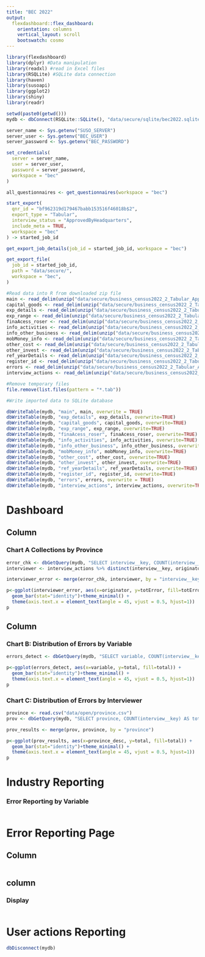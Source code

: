 ```yaml
---
title: "BEC 2022"
output: 
  flexdashboard::flex_dashboard:
    orientation: columns
    vertical_layout: scroll
    bootswatch: cosmo
---
```


```r
library(flexdashboard)
library(dplyr) #Data manipulation
library(readxl) #read in Excel files
library(RSQLite) #SQLite data connection
library(haven)
library(susoapi)
library(ggplot2)
library(shiny)
library(readr)
```


```r
setwd(paste0(getwd()))
mydb <- dbConnect(RSQLite::SQLite(), "data/secure/sqlite/bec2022.sqlite")

server_name <- Sys.getenv("SUSO_SERVER")
server_user <- Sys.getenv("BEC_USER")
server_password <- Sys.getenv("BEC_PASSWORD")

set_credentials(
  server = server_name,
  user = server_user,
  password = server_password,
  workspace = "bec"
)

all_questionnaires <- get_questionnaires(workspace = "bec")

start_export(
  qnr_id = "bf962319d179467babb153516f46018b$2",
  export_type = "Tabular",
  interview_status = "ApprovedByHeadquarters",
  include_meta = TRUE,
  workspace = "bec"
) -> started_job_id

get_export_job_details(job_id = started_job_id, workspace = "bec")

get_export_file(
  job_id = started_job_id,
  path = "data/secure/",
  workspace = "bec",
)

```


```r
#Read data into R from downloaded zip file
main <- read_delim(unzip("data/secure/business_census2022_2_Tabular_ApprovedByHeadquarters.zip", "business_census2022.tab"))
capital_goods <- read_delim(unzip("data/secure/business_census2022_2_Tabular_ApprovedByHeadquarters.zip", "capital_goods.tab"))
exp_details <- read_delim(unzip("data/secure/business_census2022_2_Tabular_ApprovedByHeadquarters.zip", "exp_details.tab"))
exp_range <- read_delim(unzip("data/secure/business_census2022_2_Tabular_ApprovedByHeadquarters.zip", "exp_range.tab"))
finaAcess_roser <- read_delim(unzip("data/secure/business_census2022_2_Tabular_ApprovedByHeadquarters.zip", "finaAcess_roser.tab"))
info_activities <- read_delim(unzip("data/secure/business_census2022_2_Tabular_ApprovedByHeadquarters.zip", "info_activities.tab"))
info_other_business <- read_delim(unzip("data/secure/business_census2022_2_Tabular_ApprovedByHeadquarters.zip", "info_other_business.tab"))
mobMoney_info <- read_delim(unzip("data/secure/business_census2022_2_Tabular_ApprovedByHeadquarters.zip", "mobMoney_info.tab"))
other_cost <- read_delim(unzip("data/secure/business_census2022_2_Tabular_ApprovedByHeadquarters.zip", "other_cost.tab"))
other_invest <- read_delim(unzip("data/secure/business_census2022_2_Tabular_ApprovedByHeadquarters.zip", "other_invest.tab"))
ref_yearDetails <- read_delim(unzip("data/secure/business_census2022_2_Tabular_ApprovedByHeadquarters.zip", "ref_yearDetails.tab"))
register_id <- read_delim(unzip("data/secure/business_census2022_2_Tabular_ApprovedByHeadquarters.zip", "register_id.tab"))
errors <- read_delim(unzip("data/secure/business_census2022_2_Tabular_ApprovedByHeadquarters.zip", "interview__errors.tab"))
interview_actions <- read_delim(unzip("data/secure/business_census2022_2_Tabular_ApprovedByHeadquarters.zip", "interview__actions.tab"))

```

```r
#Remove temporary files
file.remove(list.files(pattern = "*.tab"))

```


```r
#Write imported data to SQLite database

dbWriteTable(mydb, "main", main, overwrite = TRUE)
dbWriteTable(mydb, "exp_details", exp_details, overwrite=TRUE)
dbWriteTable(mydb, "capital_goods", capital_goods, overwrite=TRUE)
dbWriteTable(mydb, "exp_range", exp_range, overwrite=TRUE)
dbWriteTable(mydb, "finaAcess_roser", finaAcess_roser, overwrite=TRUE)
dbWriteTable(mydb, "info_activities", info_activities, overwrite=TRUE)
dbWriteTable(mydb, "info_other_business", info_other_business, overwrite=TRUE)
dbWriteTable(mydb, "mobMoney_info", mobMoney_info, overwrite=TRUE)
dbWriteTable(mydb, "other_cost", other_cost, overwrite=TRUE)
dbWriteTable(mydb, "other_invest", other_invest, overwrite=TRUE)
dbWriteTable(mydb, "ref_yearDetails", ref_yearDetails, overwrite=TRUE)
dbWriteTable(mydb, "register_id", register_id, overwrite=TRUE)
dbWriteTable(mydb, "errors", errors, overwrite = TRUE)
dbWriteTable(mydb, "interview_actions", interview_actions, overwrite=TRUE)

```

Dashboard
=======================================================================


Column {data-width=650}
-----------------------------------------------------------------------

### Chart A Collections by Province

```r

error_chk <- dbGetQuery(mydb, "SELECT interview__key, COUNT(interview__key) as totError FROM errors GROUP BY interview__key")
interviewer <- interview_actions %>% distinct(interview__key, originator, .keep_all = TRUE)

interviewer_error <- merge(error_chk, interviewer, by = "interview__key")

p<-ggplot(interviewer_error, aes(x=originator, y=totError, fill=totError)) +
  geom_bar(stat="identity")+theme_minimal() +
  theme(axis.text.x = element_text(angle = 45, vjust = 0.5, hjust=1))
p

```


Column {data-width=350}
-----------------------------------------------------------------------

### Chart B: Distribution of Errors by Variable

```r

errors_detect <- dbGetQuery(mydb, "SELECT variable, COUNT(interview__key) AS total FROM errors GROUP BY variable ")

p<-ggplot(errors_detect, aes(x=variable, y=total, fill=total)) +
  geom_bar(stat="identity")+theme_minimal() +
  theme(axis.text.x = element_text(angle = 45, vjust = 0.5, hjust=1))
p

```

### Chart C: Distribution of Errors by Interviewer

```r


province <- read.csv("data/open/province.csv")
prov <- dbGetQuery(mydb, "SELECT province, COUNT(interview__key) AS total FROM main WHERE province > 0 GROUP BY province")

prov_results <- merge(prov, province, by = "province")

p<-ggplot(prov_results, aes(x=province_desc, y=total, fill=total)) +
  geom_bar(stat="identity")+theme_minimal() +
  theme(axis.text.x = element_text(angle = 45, vjust = 0.5, hjust=1))
p


```

Industry Reporting
======================================================================

### Error Reporting by Variable

```r


```


Error Reporting Page
=======================================================================

Column {.sidebar}
------------------------------------------------------------------
```r


```


column
-------------------------------------------------------------------
### Display 

```r



```





User actions Reporting
=======================================================================

```r

dbDisconnect(mydb)

```